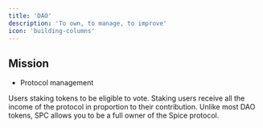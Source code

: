 ```yaml
---
title: 'DAO'
description: 'To own, to manage, to improve'
icon: 'building-columns'
---
```


## Mission

* Protocol management

Users staking tokens to be eligible to vote. Staking users receive all the income of the protocol in proportion to their contribution. Unlike most DAO tokens, SPC allows you to be a full owner of the Spice protocol.
